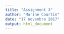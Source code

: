 ```yaml
---
title: "Assignment 3"
author: "Marine Courtin"
date: "17 novembre 2017"
output: html_document
---
```


